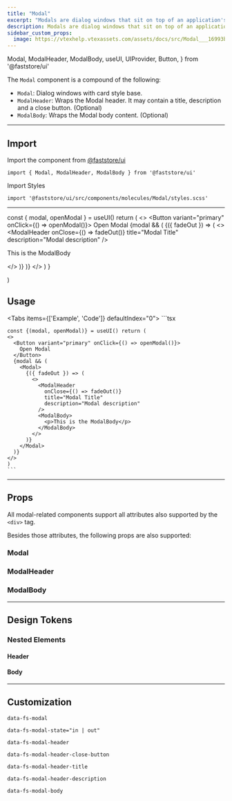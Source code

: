 ```yaml
---
title: "Modal"
excerpt: "Modals are dialog windows that sit on top of an application's main view."
description: Modals are dialog windows that sit on top of an application's main view.
sidebar_custom_props:
  image: https://vtexhelp.vtexassets.com/assets/docs/src/Modal___16993b8e327f3571529d7ee4e97cb45b.png
---
```


  Modal,
  ModalHeader,
  ModalBody,
  useUI,
  UIProvider,
  Button,
} from '@faststore/ui'

The `Modal` component is a compound of the following:
- `Modal`: Dialog windows with card style base.
- `ModalHeader`: Wraps the Modal header. It may contain a title, description and a close button. (Optional)
- `ModalBody`: Wraps the Modal body content. (Optional)

---

## Import

Import the component from [@faststore/ui](/../components)

```tsx
import { Modal, ModalHeader, ModalBody } from '@faststore/ui'
```

Import Styles

```tsx
import '@faststore/ui/src/components/molecules/Modal/styles.scss'
```

---

  const { modal, openModal } = useUI()
  return (
    <>
      <Button variant="primary" onClick={() => openModal()}>
        Open Modal
      </Button>
      {modal && (
        <Modal>
          {({ fadeOut }) => (
            <>
              <ModalHeader
                onClose={() => fadeOut()}
                title="Modal Title"
                description="Modal description"
              />
              <ModalBody>
                <p>This is the ModalBody</p>
              </ModalBody>
            </>
          )}
        </Modal>
      )}
    </>
  )
}

  <UIProvider>
    <ModalBase />
  </UIProvider>
)

## Usage

<Tabs items={['Example', 'Code']} defaultIndex="0">
  <Tab>
    <OverviewSection>
      <ModalTemplate />
    </OverviewSection>
  </Tab>
  <Tab>
    ```tsx

    const {(modal, openModal)} = useUI() return (
    <>
      <Button variant="primary" onClick={() => openModal()}>
        Open Modal
      </Button>
      {modal && (
        <Modal>
          {({ fadeOut }) => (
            <>
              <ModalHeader
                onClose={() => fadeOut()}
                title="Modal Title"
                description="Modal description"
              />
              <ModalBody>
                <p>This is the ModalBody</p>
              </ModalBody>
            </>
          )}
        </Modal>
      )}
    </>
    )
    ```

  </Tab>
</Tabs>

---

## Props

All modal-related components support all attributes also supported by the `<div>` tag.

Besides those attributes, the following props are also supported:

### Modal

<PropsSection name="Modal" />

### ModalHeader

<PropsSection name="ModalHeader" />

### ModalBody

<PropsSection name="ModalBody" />

---

## Design Tokens

<TokenTable>
  <TokenRow token="--fs-modal-position-top" value="30vh" />
  <TokenRow token="--fs-modal-position-right" value="var(--fs-spacing-4)" />
  <TokenRow token="--fs-modal-position-left" value="var(--fs-spacing-4)" />
  <TokenRow
    token="--fs-modal-max-width"
    value="calc(var(--fs-grid-breakpoint-desktop) / 3)"
  />
  <TokenRow token="--fs-modal-min-height" value="var(--fs-spacing-5)" />
  <TokenRow token="--fs-modal-margin" value="auto" />
  <TokenRow
    token="--fs-modal-background-color"
    value="var(--fs-color-body-bkg)"
    isColor
  />
  <TokenRow token="--fs-modal-border-radius" value="var(--fs-border-radius)" />
  <TokenDivider />
  <TokenRow token="--fs-modal-width-tablet" value="calc(100vw / 3)" />
  <TokenRow
    token="--fs-modal-min-width-tablet"
    value="calc(var(--fs-grid-breakpoint-desktop) / 3)"
  />
  <TokenDivider />
  <TokenRow
    token="--fs-modal-transition-timing"
    value="var(--fs-transition-timing)"
  />
  <TokenRow token="--fs-modal-transition-property" value="transform" />
  <TokenRow token="--fs-modal-transition-in-function" value="ease-in" />
  <TokenRow token="--fs-modal-transition-out-function" value="ease-in" />
</TokenTable>

### Nested Elements

#### Header

<TokenTable>
  <TokenRow
    token="--fs-modal-header-padding"
    value="var(--fs-spacing-4) var(--fs-spacing-7) var(--fs-spacing-4) var(--fs-spacing-4)"
  />
  <TokenDivider />
  <TokenRow token="--fs-modal-header-title-margin-bottom" value=".625rem" />
  <TokenRow
    token="--fs-modal-header-title-size"
    value="var(--fs-text-size-lead)"
  />
  <TokenRow
    token="--fs-modal-header-title-weight"
    value="var(--fs-text-weight-bold)"
  />
  <TokenRow token="--fs-modal-header-title-line-height" value="1.2" />
  <TokenDivider />
  <TokenRow
    token="--fs-modal-header-description-size"
    value="var(--fs-text-size-body)"
  />
  <TokenRow token="--fs-modal-header-description-line-height" value="1.5" />
  <TokenRow
    token="--fs-modal-header-description-color"
    value="var(--fs-color-text-light)"
    isColor
  />
  <TokenDivider />
  <TokenRow token="--fs-modal-header-close-button-position-top" value="0" />
  <TokenRow token="--fs-modal-header-close-button-position-right" value="0" />
</TokenTable>

#### Body

<TokenTable>
  <TokenRow
    token="--fs-modal-body-padding"
    value="var(--fs-spacing-1) var(--fs-spacing-4) var(--fs-spacing-5)"
  />
</TokenTable>

---

## Customization

`data-fs-modal`

`data-fs-modal-state="in | out"`

`data-fs-modal-header`

`data-fs-modal-header-close-button`

`data-fs-modal-header-title`

`data-fs-modal-header-description`

`data-fs-modal-body`
